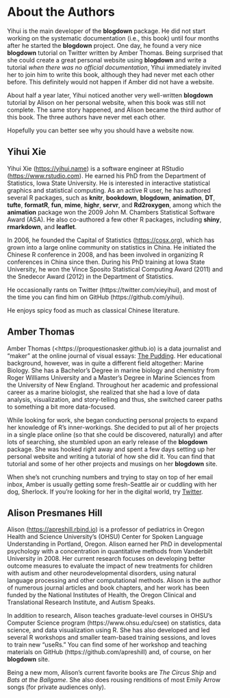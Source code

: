 # About the Authors {#author .unnumbered}

Yihui is the main developer of the **blogdown** package. He did not start working on the systematic documentation (i.e., this book) until four months after he started the **blogdown** project. One day, he found a very nice **blogdown** tutorial on Twitter written by Amber Thomas. Being surprised that she could create a great personal website using **blogdown** and write a tutorial _when there was no official documentation_, Yihui immediately invited her to join him to write this book, although they had never met each other before. This definitely would not happen if Amber did not have a website.

About half a year later, Yihui noticed another very well-written **blogdown** tutorial by Alison on her personal website, when this book was still not complete. The same story happened, and Alison became the third author of this book. The three authors have never met each other.

Hopefully you can better see why you should have a website now.

## Yihui Xie {-}

Yihui Xie (<https://yihui.name>) is a software engineer at RStudio (<https://www.rstudio.com>). He earned his PhD from the Department of Statistics, Iowa State University. He is interested in interactive statistical graphics and statistical computing. As an active R user, he has authored several R packages, such as **knitr**, **bookdown**, **blogdown**, **animation**, **DT**, **tufte**, **formatR**, **fun**, **mime**, **highr**, **servr**, and **Rd2roxygen**, among which the **animation** package won the 2009 John M. Chambers Statistical Software Award (ASA). He also co-authored a few other R packages, including **shiny**, **rmarkdown**, and **leaflet**.

In 2006, he founded the Capital of Statistics (<https://cosx.org>), which has grown into a large online community on statistics in China. He initiated the Chinese R conference in 2008, and has been involved in organizing R conferences in China since then. During his PhD training at Iowa State University, he won the Vince Sposito Statistical Computing Award (2011) and the Snedecor Award (2012) in the Department of Statistics.

He occasionally rants on Twitter (https://twitter.com/xieyihui), and most of the time you can find him on GitHub (https://github.com/yihui).

He enjoys spicy food as much as classical Chinese literature.

## Amber Thomas {-}

Amber Thomas (<https://proquestionasker.github.io) is a data journalist and "maker" at the online journal of visual essays: [The Pudding](https://pudding.cool). Her educational background, however, was in quite a different field altogether: Marine Biology. She has a Bachelor's Degree in marine biology and chemistry from Roger Williams University and a Master's Degree in Marine Sciences from the University of New England. Throughout her academic and professional career as a marine biologist, she realized that she had a love of data analysis, visualization, and story-telling and thus, she switched career paths to something a bit more data-focused. 

While looking for work, she began conducting personal projects to expand her knowledge of R's inner-workings. She decided to put all of her projects in a single place online (so that she could be discovered, naturally) and after lots of searching, she stumbled upon an early release of the **blogdown** package. She was hooked right away and spent a few days setting up her personal website and writing a tutorial of how she did it. You can find that tutorial and some of her other projects and musings on her **blogdown** site. 

When she's not crunching numbers and trying to stay on top of her email inbox, Amber is usually getting some fresh-Seattle air or cuddling with her dog, Sherlock. If you're looking for her in the digital world, try [Twitter](www.twitter.com/proquesasker). 


## Alison Presmanes Hill {-}

Alison (<https://apreshill.rbind.io>) is a professor of pediatrics in Oregon Health and Science University's (OHSU) Center for Spoken Language Understanding in Portland, Oregon. Alison earned her PhD in developmental psychology with a concentration in quantitative methods from Vanderbilt University in 2008. Her current research focuses on developing better outcome measures to evaluate the impact of new treatments for children with autism and other neurodevelopmental disorders, using natural language processing and other computational methods. Alison is the author of numerous journal articles and book chapters, and her work has been funded by the National Institutes of Health, the Oregon Clinical and Translational Research Institute, and Autism Speaks.

In addition to research, Alison teaches graduate-level courses in OHSU's Computer Science program (https://www.ohsu.edu/csee) on statistics, data science, and data visualization using R. She has also developed and led several R workshops and smaller team-based training sessions, and loves to train new "useRs." You can find some of her workshop and teaching materials on GitHub (https://github.com/apreshill) and, of course, on her **blogdown** site.

Being a new mom, Alison's current favorite books are *The Circus Ship* and *Bats at the Ballgame*. She also does rousing renditions of most Emily Arrow songs (for private audiences only). 

